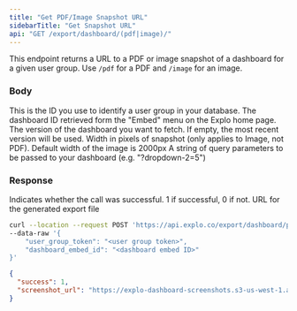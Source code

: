 ```yaml
---
title: "Get PDF/Image Snapshot URL"
sidebarTitle: "Get Snapshot URL"
api: "GET /export/dashboard/(pdf|image)/"
---
```


This endpoint returns a URL to a PDF or image snapshot of a dashboard for a given user group. Use `/pdf` for a PDF and `/image` for an image.

### Body

<ParamField body="user_group_token" type="string">
  This is the ID you use to identify a user group in your database.
</ParamField>

<ParamField body="dashboard_embed_id" type="string">
  The dashboard ID retrieved form the "Embed" menu on the Explo home page.
</ParamField>

<ParamField body="version_number" type="number">
  The version of the dashboard you want to fetch. If empty, the most recent
  version will be used.
</ParamField>

<ParamField body="width" type="number">
  Width in pixels of snapshot (only applies to Image, not PDF). Default width of
  the image is 2000px
</ParamField>

<ParamField body="variable_query" type="string">
  A string of query parameters to be passed to your dashboard (e.g.
  "?dropdown-2=5")
</ParamField>

### Response

<ResponseField name="success" type="number">
  Indicates whether the call was successful. 1 if successful, 0 if not.
</ResponseField>

<ResponseField name="screenshot_url" type="string">
  URL for the generated export file
</ResponseField>

<RequestExample>

```bash Example Request
curl --location --request POST 'https://api.explo.co/export/dashboard/pdf/' \
--data-raw '{
    "user_group_token": "<user group token>",
    "dashboard_embed_id": "<dashboard embed ID>"
}'
```

</RequestExample>

<ResponseExample>

```json Response
{
  "success": 1,
  "screenshot_url": "https://explo-dashboard-screenshots.s3-us-west-1.amazonaws.com/....."
}
```

</ResponseExample>
